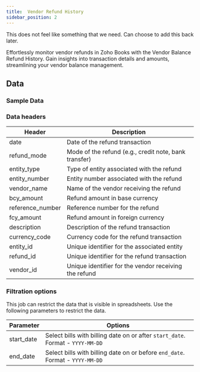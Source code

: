 ```yaml
---
title:  Vendor Refund History
sidebar_position: 2
---
```


This does not feel like something that we need. Can choose to add this back later.

Effortlessly monitor vendor refunds in Zoho Books with the Vendor Balance Refund History. Gain insights into transaction details and amounts, streamlining your vendor balance management.

<AddJob
  template="gsheet_zoho_books_db_get_vendor_refund_history"
/>


## Data

### Sample Data

<Gsheet
  src="https://docs.google.com/spreadsheets/d/1-gX-uq5YrTW-6gQJYM-mNXitEOfJLTiQCvPtV8CR1Yc/edit#gid=238917616"
/>


### Data headers

| Header            | Description                                           |
|-------------------|-------------------------------------------------------|
| date              | Date of the refund transaction                        |
| refund_mode       | Mode of the refund (e.g., credit note, bank transfer)  |
| entity_type       | Type of entity associated with the refund              |
| entity_number     | Entity number associated with the refund               |
| vendor_name       | Name of the vendor receiving the refund                |
| bcy_amount        | Refund amount in base currency                         |
| reference_number  | Reference number for the refund                        |
| fcy_amount        | Refund amount in foreign currency                      |
| description       | Description of the refund transaction                 |
| currency_code     | Currency code for the refund transaction              |
| entity_id         | Unique identifier for the associated entity            |
| refund_id         | Unique identifier for the refund transaction           |
| vendor_id         | Unique identifier for the vendor receiving the refund  |



### Filtration options

This job can restrict the data that is visible in spreadsheets. Use the following parameters to restrict the data.

| Parameter | Options |
|----|----|
| start_date | Select bills with billing date on or after `start_date`. Format - `YYYY-MM-DD` |
| end_date | Select bills with billing date on or before `end_date`. Format - `YYYY-MM-DD` |


<!---
## Others

### Similar jobs

Similar sort of data can be achieved by using get accounting transaction job and filtering it by invoice type. 

### Reports that use this job

Here are some of the report templates that use this job: 
-->